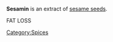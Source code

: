 {{orphan|November 2006}}
'''Sesamin''' is an extract of [[sesame|sesame seeds]].

[[Category:Spices]]


{{ingredient-stub}}
FAT LOSS